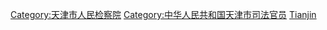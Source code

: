[[Category:天津市人民检察院|Category:天津市人民检察院]]
[[Category:中华人民共和国天津市司法官员|Category:中华人民共和国天津市司法官员]]
[[Category:中華人民共和國人民檢察院檢察官|Tianjin]]